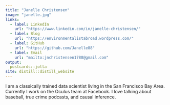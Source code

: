 ```yaml
---
title: "Janelle Christensen"
image: "janelle.jpg"
links:
  - label: LinkedIn
    url: "https://www.linkedin.com/in/janelle-christensen/"
  - label: Blog
    url: "https://environmentalistabroad.wordpress.com/"
  - label: GitHub
    url: "https://github.com/Janelle88"
  - label: Email
    url: "mailto:jnchristensen1788@gmail.com"
output:
  postcards::jolla
site: distill::distill_website
---
```

 
I am a classically trained data scientist living in the San Francisco Bay Area. 
Currently I work on the Oculus team at Facebook. I love talking about baseball, 
true crime podcasts, and causal inference.
